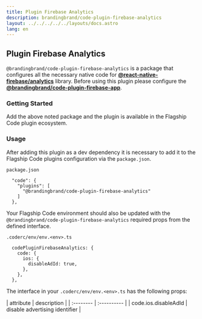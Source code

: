 ```yaml
---
title: Plugin Firebase Analytics
description: brandingbrand/code-plugin-firebase-analytics
layout: ../../../../../layouts/docs.astro
lang: en
---
```



## Plugin Firebase Analytics

`@brandingbrand/code-plugin-firebase-analytics` is a package that configures all the necessary native code for [**@react-native-firebase/analytics**](https://github.com/invertase/react-native-firebase/tree/main/packages/analytics) library. Before using this plugin please configure the [**@brandingbrand/code-plugin-firebase-app**](/en/packages/plugins/firebase-app).

### Getting Started

<div class="flex w-full my-6">
  <CodeCopy args="yarn add -D @brandingbrand/code-plugin-firebase-analytics && yarn add @react-native-firebase/analytics@^15.7.0" />
</div>

Add the above noted package and the plugin is available in the Flagship Code plugin ecosystem.

### Usage

After adding this plugin as a dev dependency it is necessary to add it to the Flagship Code plugins configuration via the `package.json`.

`package.json`

```
  "code": {
    "plugins": [
      "@brandingbrand/code-plugin-firebase-analytics"
    ]
  },
```

Your Flagship Code environment should also be updated with the `@brandingbrand/code-plugin-firebase-analytics` required props from the defined interface.

`.coderc/env/env.<env>.ts`

```
  codePluginFirebaseAnalytics: {
    code: {
      ios: {
        disableAdId: true,
      },
    },
  },
```

The interface in your `.coderc/env/env.<env>.ts` has the following props:

<div class="my-4 overflow-scroll">
| attribute                         | description                    |
| :--------                         | :----------                    |
| code.ios.disableAdId                   | disable advertising identifier |
</div>
